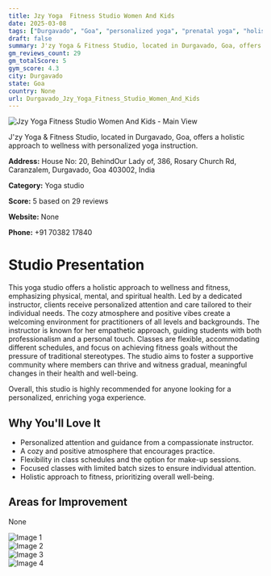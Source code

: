 ```yaml
---
title: Jzy Yoga  Fitness Studio Women And Kids
date: 2025-03-08
tags: ["Durgavado", "Goa", "personalized yoga", "prenatal yoga", "holistic wellness", "cozy atmosphere", "Durgavado"]  
draft: false
summary: J'zy Yoga & Fitness Studio, located in Durgavado, Goa, offers a holistic approach to wellness with personalized yoga instruction.
gm_reviews_count: 29
gm_totalScore: 5
gym_score: 4.3
city: Durgavado
state: Goa
country: None
url: Durgavado_Jzy_Yoga_Fitness_Studio_Women_And_Kids
---
```


<div className="aspect-[16/9] relative my-8">
  <img 
    src="https://lh5.googleusercontent.com/p/AF1QipMUeIzFOywxOOlbeMwqKVGtfXPdLX6KcUi5eHd4=w1920-h1080-k-no"
    alt="Jzy Yoga  Fitness Studio Women And Kids - Main View"
    className="object-cover absolute inset-0 w-full h-full rounded-lg"
  />
</div>

J'zy Yoga & Fitness Studio, located in Durgavado, Goa, offers a holistic approach to wellness with personalized yoga instruction.

**Address:** House No: 20, BehindOur Lady of, 386, Rosary Church Rd, Caranzalem, Durgavado, Goa 403002, India

**Category:** Yoga studio

**Score:** 5 based on 29 reviews

**Website:** None

**Phone:** +91 70382 17840

# Studio Presentation

This yoga studio offers a holistic approach to wellness and fitness, emphasizing physical, mental, and spiritual health. Led by a dedicated instructor, clients receive personalized attention and care tailored to their individual needs. The cozy atmosphere and positive vibes create a welcoming environment for practitioners of all levels and backgrounds. The instructor is known for her empathetic approach, guiding students with both professionalism and a personal touch. Classes are flexible, accommodating different schedules, and focus on achieving fitness goals without the pressure of traditional stereotypes. The studio aims to foster a supportive community where members can thrive and witness gradual, meaningful changes in their health and well-being.

Overall, this studio is highly recommended for anyone looking for a personalized, enriching yoga experience.

## Why You'll Love It

- Personalized attention and guidance from a compassionate instructor.
- A cozy and positive atmosphere that encourages practice.
- Flexibility in class schedules and the option for make-up sessions.
- Focused classes with limited batch sizes to ensure individual attention.
- Holistic approach to fitness, prioritizing overall well-being.

## Areas for Improvement

None

<div className="grid grid-cols-1 xl:grid-cols-2 gap-4 my-8">
<div className="aspect-[4/3] relative"><img src="https://lh3.googleusercontent.com/p/AF1QipMBNvvqqoGbyNjNPYyTUBbihQrbfp5FRanoQyxC=w1920-h1080-k-no" alt="Image 1" className="object-cover absolute inset-0 w-full h-full rounded-lg" /></div>
<div className="aspect-[4/3] relative"><img src="https://lh5.googleusercontent.com/p/AF1QipOgHNEPTIOFpQ4CVSH0Rpq8UjwVs9b7yTGtRNSz=w1920-h1080-k-no" alt="Image 2" className="object-cover absolute inset-0 w-full h-full rounded-lg" /></div>
<div className="aspect-[4/3] relative"><img src="https://lh5.googleusercontent.com/p/AF1QipMjWKdWvR5lTBiIBLCCuepqzwBc4KeOzEv0ANwH=w1920-h1080-k-no" alt="Image 3" className="object-cover absolute inset-0 w-full h-full rounded-lg" /></div>
<div className="aspect-[4/3] relative"><img src="https://lh5.googleusercontent.com/p/AF1QipN2hYLIMK2Y1aBiS9T9IrozuI3c_yAW5easn3Jv=w1920-h1080-k-no" alt="Image 4" className="object-cover absolute inset-0 w-full h-full rounded-lg" /></div>
</div>